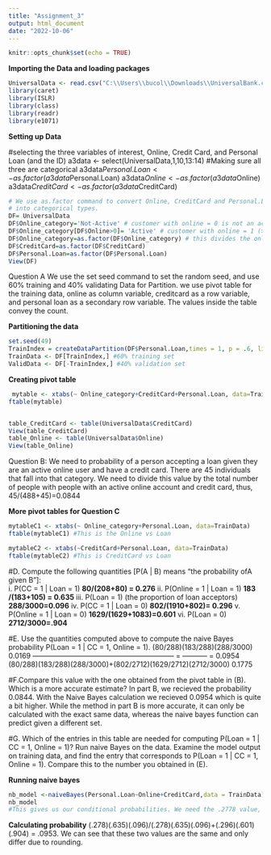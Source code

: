 ---
title: "Assignment_3"
output: html_document
date: "2022-10-06"
---

```{r setup, include=FALSE}
knitr::opts_chunk$set(echo = TRUE)
```

**Importing the Data and loading packages**
```{r}
UniversalData <- read.csv("C:\\Users\\bucol\\Downloads\\UniversalBank.csv")
library(caret)
library(ISLR)
library(class)
library(readr)
library(e1071)  
```
**Setting up Data**

#selecting the three variables of interest, Online, Credit Card, and Personal Loan (and the ID)
a3data <- select(UniversalData,1,10,13:14)
#Making sure all three are categorical
a3data$Personal.Loan <- as.factor(a3data$Personal.Loan)
a3data$Online <- as.factor(a3data$Online)
a3data$CreditCard <- as.factor(a3data$CreditCard)




```{r}
# We use as.factor command to convert Online, CreditCard and Personal.Loan variable
# into categorical types.
DF= UniversalData
DF$Online_category='Not-Active' # customer with online = 0 is not an active user
DF$Online_category[DF$Online>0]= 'Active' # customer with online = 1 (>0) is an active user
DF$Online_category=as.factor(DF$Online_category) # this divides the online users into two categories: not-active and active
DF$CreditCard=as.factor(DF$CreditCard)
DF$Personal.Loan=as.factor(DF$Personal.Loan)
View(DF)
```

Question A  We use the set seed command to set the random seed, and use 60% training and 40% validating Data for Partition.
we use pivot table for the training data, online as column variable, creditcard as a row variable,
and personal loan as a secondary row variable. The values inside the table convey the count.

**Partitioning the data**
```{r}
set.seed(49)
TrainIndex = createDataPartition(DF$Personal.Loan,times = 1, p = .6, list = FALSE)
TrainData <- DF[TrainIndex,] #60% training set
ValidData <- DF[-TrainIndex,] #40% validation set
```

**Creating pivot table**
```{r}
 mytable <- xtabs(~ Online_category+CreditCard+Personal.Loan, data=TrainData)
ftable(mytable)


table_CreditCard <- table(UniversalData$CreditCard)
View(table_CreditCard)
table_Online <- table(UniversalData$Online)
View(table_Online)
```
Question B: We need to probability of a person accepting a loan given they are an active online user and have a credit card. There are 45 individuals that fall into that category. We need to divide this value by the total number of people with people with an active online account and credit card, thus, 45/(488+45)=0.0844

**More pivot tables for Question C**
```{r}
mytableC1 <- xtabs(~ Online_category+Personal.Loan, data=TrainData)
ftable(mytableC1) #This is the Online vs Loan

mytableC2 <- xtabs(~CreditCard+Personal.Loan, data=TrainData)
ftable(mytableC2) #This is CreditCard vs Loan
```
#D. Compute the following quantities [P(A | B) means “the probability ofA given B”]:  
i. P(CC = 1 | Loan = 1) **80/(208+80) = 0.276**
ii. P(Online = 1 | Loan = 1) **183 /(183+105) = 0.635** 
iii. P(Loan = 1) (the proportion of loan acceptors)  **288/3000=0.096**
iv. P(CC = 1 | Loan = 0) **802/(1910+802)= 0.296**
v. P(Online = 1 | Loan = 0) **1629/(1629+1083)=0.601**
vi. P(Loan = 0) **2712/3000=.904**

#E. Use the quantities computed above to compute the naive Bayes probability P(Loan = 1 | CC = 1, Online = 1). 
              (80/288)(183/288)(288/3000)                        0.0169
------------------------------------------------------------ = ----------- = 0.0954
(80/288)(183/288)(288/3000)+(802/2712)(1629/2712)(2712/3000)     0.1775

#F.Compare this value with the one obtained from the pivot table in (B). Which is a more accurate estimate? 
In part B, we recieved the probability 0.0844. With the Naive Bayes calculation we recieved 0.0954 which is quite a bit higher. While the method in part B is more accurate, it can only be calculated with the exact same data, whereas the naive bayes function can predict given a different set. 

#G. 
Which of the entries in this table are needed for computing P(Loan = 1 | CC = 1, Online = 1)? Run naive Bayes on the data. Examine the model output on training data, and find the entry 
that corresponds to P(Loan = 1 | CC = 1, Online = 1). Compare this to the number you 
obtained in (E). 

**Running naive bayes**

```{r}
nb_model <-naiveBayes(Personal.Loan~Online+CreditCard,data = TrainData)
nb_model
#This gives us our conditional probabilities. We need the .2778 value, the .6354 value, and the .096 value for the numerator of the naive bayes calculation. The demoninator of this calculation will utilize .296, .601, and .904. 
```

**Calculating probability**
(.278)(.635)(.096)/(.278)(.635)(.096)+(.296)(.601)(.904) = .0953. 
We can see that these two values are the same and only differ due to rounding. 




